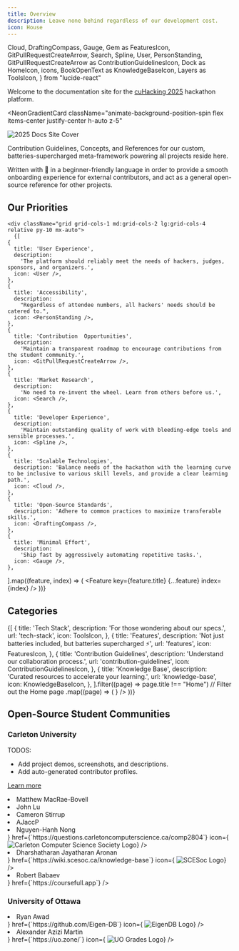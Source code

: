 ```yaml
---
title: Overview
description: Leave none behind regardless of our development cost.
icon: House
---
```


  Cloud,
  DraftingCompass,
  Gauge,
  Gem as FeaturesIcon,
  GitPullRequestCreateArrow,
  Search,
  Spline,
  User,
  PersonStanding,
  GitPullRequestCreateArrow as ContributionGuidelinesIcon,
  Dock as HomeIcon,
  icons,
  BookOpenText as KnowledgeBaseIcon,
  Layers as ToolsIcon,
} from "lucide-react"



Welcome to the documentation site for the [cuHacking 2025](https://www.cuhacking.ca) hackathon platform.

<NeonGradientCard
  className="animate-background-position-spin flex items-center justify-center h-auto z-5"
>
  <div className="w-full h-auto overflow-hidden rounded-[calc(19px-3px)] bg-transparent">
    <img
      className="block w-full h-full object-cover m-0 p-0"
      src="https://github.com/user-attachments/assets/1a0a5cb7-95fd-49ce-a8b5-4742cccb1cc8"
      alt="2025 Docs Site Cover"
    />
  </div>
</NeonGradientCard>


<span className="font-bold animate-color-cycle-orange">Contribution Guidelines</span>,
<span className="font-bold animate-color-cycle-yellow">Concepts</span>, and
<span className="font-bold animate-color-cycle-blue">References</span> for our custom, batteries-supercharged
<span className="font-bold animate-color-cycle-primary">meta-framework</span> powering all projects reside here.

Written with 💚 in a beginner-friendly language in order to provide a smooth onboarding experience for external contributors, and act as a general open-source reference for other projects.


## Our Priorities

    <div className="grid grid-cols-1 md:grid-cols-2 lg:grid-cols-4  relative py-10 mx-auto">
      {[
    {
      title: 'User Experience',
      description:
        'The platform should reliably meet the needs of hackers, judges, sponsors, and organizers.',
      icon: <User />,
    },
    {
      title: 'Accessibility',
      description:
        "Regardless of attendee numbers, all hackers' needs should be catered to.",
      icon: <PersonStanding />,
    },
    {
      title: 'Contribution  Opportunities',
      description:
        'Maintain a transparent roadmap to encourage contributions from the student community.',
      icon: <GitPullRequestCreateArrow />,
    },
    {
      title: 'Market Research',
      description:
        'No need to re-invent the wheel. Learn from others before us.',
      icon: <Search />,
    },
    {
      title: 'Developer Experience',
      description:
        'Maintain outstanding quality of work with bleeding-edge tools and sensible processes.',
      icon: <Spline />,
    },
    {
      title: 'Scalable Technologies',
      description: 'Balance needs of the hackathon with the learning curve to be inclusive to various skill levels, and provide a clear learning path.',
      icon: <Cloud />,
    },
    {
      title: 'Open-Source Standards',
      description: 'Adhere to common practices to maximize transferable skills.',
      icon: <DraftingCompass />,
    },
    {
      title: 'Minimal Effort',
      description:
        'Ship fast by aggressively automating repetitive tasks.',
      icon: <Gauge />,
    },
  ].map((feature, index) => (
        <Feature key={feature.title} {...feature} index={index} />
      ))}
    </div>


## Categories

<Cards>
  {[
  {
    title: 'Tech Stack',
    description: 'For those wondering about our specs.',
    url: 'tech-stack',
    icon: ToolsIcon,
  },
  {
    title: 'Features',
    description: 'Not just batteries included, but batteries supercharged ⚡',
    url: 'features',
    icon: FeaturesIcon,
  },
  {
    title: 'Contribution Guidelines',
    description: 'Understand our collaboration process.',
    url: 'contribution-guidelines',
    icon: ContributionGuidelinesIcon,
  },
  {
    title: 'Knowledge Base',
    description: 'Curated resources to accelerate your learning.',
    url: 'knowledge-base',
    icon: KnowledgeBaseIcon,
  },
].filter((page) => page.title !== "Home") // Filter out the Home page
    .map((page) => (
      <Card
        key={page.title}
        title={page.title}
        description={page.description}
        href={`/${page.url}`}
        icon={
          <page.icon
            style={{
              color: `hsl(var(--accent-foreground))`,
            }}
          />
        }
      />
    ))}
</Cards>

## Open-Source Student Communities

### Carleton University

TODOS:

- Add project demos, screenshots, and descriptions.
- Add auto-generated contributor profiles.

[Learn more](https://github.com/cuhacking/hackathon/issues/52)

<Cards>
  <Card
    title="CCSS Questions Repository"
    description={
      <>
        <li>Matthew MacRae-Bovell</li>
        <li>John Lu</li>
        <li>Cameron Stirrup</li>
        <li>AJaccP</li>
        <li>Nguyen-Hanh Nong</li>
      </>
    }
    href={`https://questions.carletoncomputerscience.ca/comp2804`}
    icon={
    <img
    src="https://ccss.carleton.ca/favicon.ico"
    alt="Carleton Computer Science Society Logo"
    width={24}
    height={24}
    />}
  />
  <Card
    title="SCESoc Knowledge Base"
    description={
      <>
        <li>Dharshatharan Jayatharan Aronan</li>
      </>
    }
    href={`https://wiki.scesoc.ca/knowledge-base`}
    icon={
    <img
    src="https://www.scesoc.ca/wp-content/uploads/2020/05/cropped-SCESoc_Logo_Design_Yellow_1-1-32x32.png"
    alt="SCESoc Logo"
    width={24}
    height={24}
    />}
      />
  <Card
    title="CourseFull"
    description={
      <>
        <li>Robert Babaev</li>
      </>
    }
    href={`https://coursefull.app`}
  />
</Cards>

### University of Ottawa

<Cards>
  <Card
    title="EigenDB"
    description={
      <>
        <li>Ryan Awad</li>
      </>
    }
    href={`https://github.com/Eigen-DB`}
    icon={
    <img
    src="https://avatars.githubusercontent.com/u/180210107?s=200&v=4"
    alt="EigenDB Logo"
    width={24}
    height={24}
    />}
  />
  <Card
    title="UO Grades"
    description={
      <>
        <li>Alexander Azizi Martin</li>
      </>
    }
    href={`https://uo.zone/`}
    icon={
    <img
    src="https://uo.zone/static/geegee.svg"
    alt="UO Grades Logo"
    width={24}
    height={24}
    />}
  />
</Cards>
